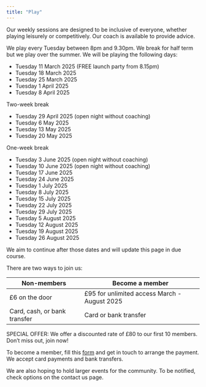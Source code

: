 ```yaml
---
title: "Play"
---
```


Our weekly sessions are designed to be inclusive of everyone, whether playing leisurely or competitively. Our coach is available to provide advice.

We play every Tuesday between 8pm and 9.30pm. We break for half term but we play over the summer. We will be playing the following days:

-	Tuesday 11 March 2025 (FREE launch party from 8.15pm)
-	Tuesday 18 March 2025
-	Tuesday 25 March 2025
-	Tuesday 1 April 2025
-	Tuesday 8 April 2025

Two-week break

-	Tuesday 29 April 2025 (open night without coaching)
-	Tuesday 6 May 2025
-	Tuesday 13 May 2025
-	Tuesday 20 May 2025

One-week break

-	Tuesday 3 June 2025 (open night without coaching)
-	Tuesday 10 June 2025 (open night without coaching)
-	Tuesday 17 June 2025
-	Tuesday 24 June 2025
-	Tuesday 1 July 2025
-	Tuesday 8 July 2025
-	Tuesday 15 July 2025
- Tuesday 22 July 2025
- Tuesday 29 July 2025
- Tuesday 5 August 2025
- Tuesday 12 August 2025
- Tuesday 19 August 2025
- Tuesday 26 August 2025

We aim to continue after those dates and will update this page in due course.

There are two ways to join us:

| Non-members  | Become a member |
| -------- | ------- |
| £6 on the door  | £95 for unlimited access March - August 2025 |
| Card, cash, or bank transfer | Card or bank transfer |


SPECIAL OFFER: We offer a discounted rate of £80 to our first 10 members. Don’t miss out, join now! 

To become a member, fill this [form](https://docs.google.com/forms/d/e/1FAIpQLSeElvgpaoJbczteYr2RKx2OMc3yo-FwpwUwaxU0pzclbHrW2A/viewform?usp=sf_link) and get in touch to arrange the payment. We accept card payments and bank transfers.

We are also hoping to hold larger events for the community. To be notified, check options on the contact us page.
